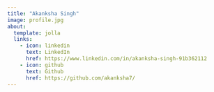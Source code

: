 ```yaml
---
title: "Akanksha Singh"
image: profile.jpg
about:
  template: jolla
  links:
    - icon: linkedin
      text: LinkedIn
      href: https://www.linkedin.com/in/akanksha-singh-91b362112
    - icon: github
      text: Github
      href: https://github.com/akanksha7/
---
```


